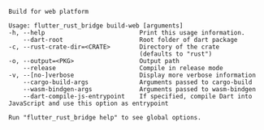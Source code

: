 ```
Build for web platform

Usage: flutter_rust_bridge build-web [arguments]
-h, --help                          Print this usage information.
    --dart-root                     Root folder of dart package
-c, --rust-crate-dir=<CRATE>        Directory of the crate
                                    (defaults to "rust")
-o, --output=<PKG>                  Output path
    --release                       Compile in release mode
-v, --[no-]verbose                  Display more verbose information
    --cargo-build-args              Arguments passed to cargo-build
    --wasm-bindgen-args             Arguments passed to wasm-bindgen
    --dart-compile-js-entrypoint    If specified, compile Dart into JavaScript and use this option as entrypoint

Run "flutter_rust_bridge help" to see global options.
```